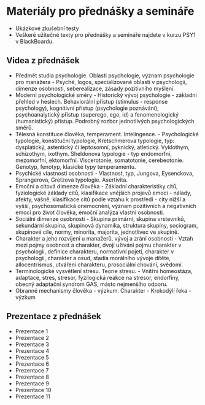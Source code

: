 
# Materiály pro přednášky a semináře

- <Link href="/doc/psy1_materialy.pdf">Ukázkové zkušební testy</Link>
- Veškeré užitečné texty pro přednášky a semináře najdete v <Link href="https://oliva.uhk.cz">kurzu PSY1 v BlackBoardu</Link>.

## Videa z přednášek

- <Link href="https://youtu.be/V04tpy11-80?list=PLTG-3pgggfTimM8XWT6b4OFrmCwoY93tk">Předmět studia psychologie. Oblasti psychologie, význam psychologie pro manažera</Link> - Psyché, logos, specializované oblasti v psychologii, dimenze osobnosti, seberealizace, zásady pozitivního myšlení.
- <Link href="https://youtu.be/eFJSLVbafkA?list=PLTG-3pgggfTimM8XWT6b4OFrmCwoY93tk">Moderní psychologické směry</Link> - Historický vývoj psychologie - základní přehled v heslech. Behaviorální přístup (stimulus - response psychology), kognitivní přístup (psychologie poznávání), psychoanalytický přístup
  (superego, ego, id) a fenomenologický (humanistický) přístup. Podrobný rozbor jednotlivých psychologických směrů.
- <Link href="https://youtu.be/kqd76b8ZAbU?list=PLTG-3pgggfTimM8XWT6b4OFrmCwoY93tk">Tělesná konstituce člověka, temperament. Intelingence.</Link> - Psychologické typologie, konstituční typologie, Kretschmerova typologie, typ: dysplatický, astentický či leptosomní, pyknický, atletický. Vyklothym, schizothym,
  ixothym. Sheldonova typologie - typ endomorfní, mezomorfní, ektomorfní. Viscerotonie, somatotonie, cerebeotonie. Genotyp, fenotyp, klasické typy temperamentu.
- <Link href="https://www.youtube.com/watch?list=PLTG-3pgggfTimM8XWT6b4OFrmCwoY93tk&v=cDD0m1lH2e0">Psychické vlastnosti osobnosti</Link> - Vlastnost, typ, Jungova, Eysenckova, Sprangerova, Gretzova typologie. Asertivita.
- <Link href="https://youtu.be/ILFrncVbGzw?list=PLTG-3pgggfTimM8XWT6b4OFrmCwoY93tk">Emoční a citová dimenze člověka</Link> - Základní charakteristiky citů, fyziologické základy citů, klasifikace vnějších projevů emocí - nálady, afekty, vášně, klasifikace citů podle vztahu k prostředí - city nižší a vyšší,
  psychosomatická onemocnění, význam pozitivních a negativních emocí pro život člověka, emoční analýza vlastní osobnosti.
- <Link href="https://youtu.be/0ixqLA4WeJI?list=PLTG-3pgggfTimM8XWT6b4OFrmCwoY93tk">Sociální dimenze osobnosti</Link> - Skupina primární, skupina vrstevníků, sekundární skupina, skupinová dynamika, struktura skupiny, sociogram, skupinové cíle, normy, minorita, majorita, jednotlivec ve skupině.
- <Link href="https://youtu.be/NQllNvs3sHg?list=PLTG-3pgggfTimM8XWT6b4OFrmCwoY93tk">Charakter a jeho rozvíjení u manažerů, vývoj a zrání osobnosti</Link> - Vztah mezi pojmy osobnost a charakter, dvojí užívání pojmu charakter v psychologii, definice charakteru, normativní pojetí, charakter v psychologii,
  charakter a osud, stadia morálního vývoje dítěte, allocentrismus, utváření charakteru, prosociální chování, svědomí.
- <Link href="https://youtu.be/S5ipqj0n7cY?list=PLTG-3pgggfTimM8XWT6b4OFrmCwoY93tk">Terminologické vysvětlení stresu. Teorie stresu.</Link> - Vnitřní homeostáza, adaptace, stres, stresor, fyzilogická reakce na stresor, endorfiny, obecný adaptační syndrom GAS, másto nejmenšího odporu.
- <Link href="https://youtu.be/qeuDVx1NrfQ?list=PLTG-3pgggfTimM8XWT6b4OFrmCwoY93tk">Obranné mechanismy člověka - výzkum. Charakter - Krokodýlí řeka - výzkum</Link>

## Prezentace z přednášek

- <Link href="/doc/psy1_1.ppsx">Prezentace 1</Link>
- <Link href="/doc/psy1_2.ppsx">Prezentace 2</Link>
- <Link href="/doc/psy1_3.ppsx">Prezentace 3</Link>
- <Link href="/doc/psy1_4.ppsx">Prezentace 4</Link>
- <Link href="/doc/psy1_5.ppsx">Prezentace 5</Link>
- <Link href="/doc/psy1_6.ppsx">Prezentace 6</Link>
- <Link href="/doc/psy1_7.ppsx">Prezentace 7</Link>
- <Link href="/doc/psy1_8.ppsx">Prezentace 8</Link>
- <Link href="/doc/psy1_9.ppsx">Prezentace 9</Link>
- <Link href="/doc/psy1_10.ppsx">Prezentace 10</Link>
- <Link href="/doc/psy1_11.ppsx">Prezentace 11</Link>
